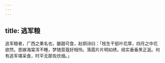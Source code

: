 ```yaml
---
---
---
```

title: 逃军粮
---



逃军粮者，广西之果名也，酸甜可食，赵炯诗曰：「枝生干挺叶花厚，四月之中花欲然。思嫁海棠浑不睡，梦随荳蔻好相怜。落霞片片明如绣，结实垂垂黑正涎。何有逃军堪采食，时平无那佐炊烟。」